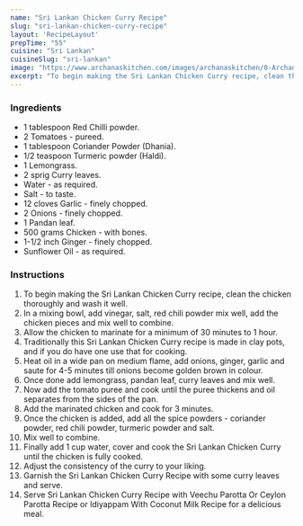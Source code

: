 ---
name: "Sri Lankan Chicken Curry Recipe"
slug: "sri-lankan-chicken-curry-recipe"
layout: 'RecipeLayout'
prepTime: "55"
cuisine: "Sri Lankan"
cuisineSlug: "sri-lankan"
image: "https://www.archanaskitchen.com/images/archanaskitchen/0-Archanas-Kitchen-Recipes/2018/Sri_Lankan_Kulkul_Mas_Curry_Chicken_Curry-3.jpg"
excerpt: "To begin making the Sri Lankan Chicken Curry recipe, clean the chicken thoroughly and wash it well"
---

### Ingredients

- 1 tablespoon Red Chilli powder.
- 2 Tomatoes - pureed.
- 1 tablespoon Coriander Powder (Dhania).
- 1/2 teaspoon Turmeric powder (Haldi).
- 1 Lemongrass.
- 2 sprig Curry leaves.
- Water - as required.
- Salt - to taste.
- 12 cloves Garlic - finely chopped.
- 2 Onions - finely chopped.
- 1 Pandan leaf.
- 500 grams Chicken - with bones.
- 1-1/2 inch Ginger - finely chopped.
- Sunflower Oil - as required.

### Instructions

1. To begin making the Sri Lankan Chicken Curry recipe, clean the chicken thoroughly and wash it well.
1. In a mixing bowl, add vinegar, salt, red chili powder mix well, add the chicken pieces and mix well to combine.
1. Allow the chicken to marinate for a minimum of 30 minutes to 1 hour.
1. Traditionally this Sri Lankan Chicken Curry recipe is made in clay pots, and if you do have one use that for cooking.
1. Heat oil in a wide pan on medium flame, add onions, ginger, garlic and saute for 4-5 minutes till onions become golden brown in colour.
1. Once done add lemongrass, pandan leaf, curry leaves and mix well.
1. Now add the tomato puree and cook until the puree thickens and oil separates from the sides of the pan.
1. Add the marinated chicken and cook for 3  minutes.
1. Once the chicken is added, add all the spice powders - coriander powder, red chili powder, turmeric powder and salt.
1. Mix well to combine.
1. Finally add 1 cup water, cover and cook the Sri Lankan Chicken Curry until the chicken is fully cooked.
1. Adjust the consistency of the curry to your liking.
1. Garnish the Sri Lankan Chicken Curry  Recipe with some curry leaves and serve.
1. Serve Sri Lankan Chicken Curry Recipe with Veechu Parotta Or Ceylon Parotta Recipe or Idiyappam With Coconut Milk Recipe for a delicious meal.
